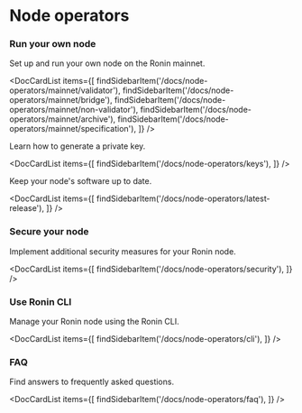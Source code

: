 
# Node operators
### Run your own node
Set up and run your own node on the Ronin mainnet.

<DocCardList items={[
    findSidebarItem('/docs/node-operators/mainnet/validator'),
    findSidebarItem('/docs/node-operators/mainnet/bridge'),
    findSidebarItem('/docs/node-operators/mainnet/non-validator'),
    findSidebarItem('/docs/node-operators/mainnet/archive'),
    findSidebarItem('/docs/node-operators/mainnet/specification'),
    ]} />

Learn how to generate a private key.

<DocCardList items={[
    findSidebarItem('/docs/node-operators/keys'),
    ]} />

Keep your node's software up to date.

<DocCardList items={[
    findSidebarItem('/docs/node-operators/latest-release'),
    ]} />

### Secure your node
Implement additional security measures for your Ronin node.

<DocCardList items={[
    findSidebarItem('/docs/node-operators/security'),
    ]} />

### Use Ronin CLI
Manage your Ronin node using the Ronin CLI.

<DocCardList items={[
    findSidebarItem('/docs/node-operators/cli'),
    ]} />

### FAQ
Find answers to frequently asked questions.

<DocCardList items={[
    findSidebarItem('/docs/node-operators/faq'),
    ]} />
